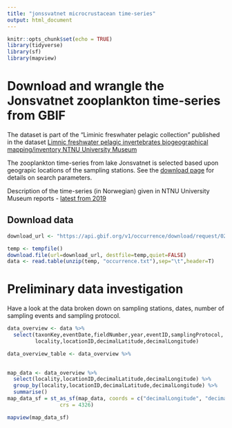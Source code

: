 ```yaml
---
title: "jonssvatnet microcrustacean time-series"
output: html_document
---
```

```r
knitr::opts_chunk$set(echo = TRUE)
library(tidyverse)
library(sf)
library(mapview)
```

# Download and wrangle the Jonsvatnet zooplankton time-series from GBIF

The dataset is part of the "Liminic freswhater pelagic collection" published in the dataset [Limnic freshwater pelagic invertebrates biogeographical mapping/inventory NTNU University Museum](https://www.gbif.org/dataset/edd9b710-f3bb-4c49-9fa5-724cd4ecfc7d)

The zooplankton time-series from lake Jonsvatnet is selected based upon geograpic locations of the sampling stations. See the [download page](https://doi.org/10.15468/dl.m55nyd) for details on search parameters. 

Description of the time-series (in Norwegian) given in NTNU University Museum reports - [latest from 2019](https://www.ntnu.no/documents/10476/1291996359/2020-4+Notat+Jonsvatnet+2019.pdf/01effd35-2707-bf15-d684-1c24535dfb69?t=1601285434082)

## Download data 

```r

download_url <- "https://api.gbif.org/v1/occurrence/download/request/0239745-200613084148143.zip"

temp <- tempfile()
download.file(url=download_url, destfile=temp,quiet=FALSE)
data <- read.table(unzip(temp, "occurrence.txt"),sep="\t",header=T)

```

# Preliminary data investigation 
Have a look at the data broken down on sampling stations, dates, number of sampling events and sampling protocol. 

```r
data_overview <- data %>% 
  select(taxonKey,eventDate,fieldNumber,year,eventID,samplingProtocol,
         locality,locationID,decimalLatitude,decimalLongitude)

data_overview_table <- data_overview %>%
  

map_data <- data_overview %>%
  select(locality,locationID,decimalLatitude,decimalLongitude) %>%
  group_by(locality,locationID,decimalLatitude,decimalLongitude) %>%
  summarise()
map_data_sf = st_as_sf(map_data, coords = c("decimalLongitude", "decimalLatitude"), 
                 crs = 4326)

mapview(map_data_sf)

```
